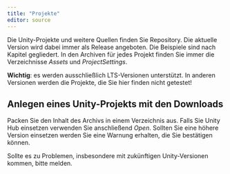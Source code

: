 ```yaml
---
title: "Projekte"
editor: source
---
```


Die Unity-Projekte und weitere Quellen finden Sie Repository. Die aktuelle Version wird dabei immer als Release angeboten. Die Beispiele
sind nach Kapitel gegliedert. In den Archiven für jedes Projekt finden Sie immer die Verzeichnisse *Assets* und *ProjectSettings*.

**Wichtig**: es werden ausschließlich LTS-Versionen unterstützt. In anderen Versionen werden die Projekte, die Sie hier finden nicht getestet!

## Anlegen eines Unity-Projekts mit den Downloads
Packen Sie den Inhalt des Archivs in einem Verzeichnis aus. Falls Sie Unity Hub einsetzen verwenden Sie anschließend *Open*. Sollten Sie eine höhere Version einsetzen werden Sie eine Warnung erhalten, die Sie bestätigen können.

Sollte es zu Problemen, insbesondere mit zukünftigen Unity-Versionen kommen, bitte melden.